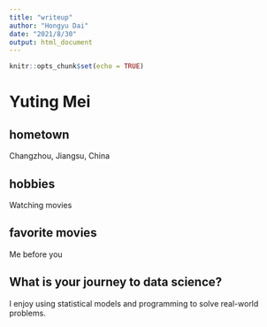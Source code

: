 ```yaml
---
title: "writeup"
author: "Hongyu Dai"
date: "2021/8/30"
output: html_document
---
```


```r
knitr::opts_chunk$set(echo = TRUE)
```

# Yuting Mei

## hometown
Changzhou, Jiangsu, China

## hobbies
Watching movies

## favorite movies
Me before you

## What is your journey to data science?
I enjoy using statistical models and programming to solve real-world problems.

